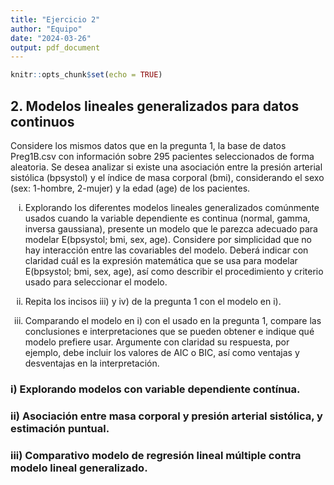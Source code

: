 ```yaml
---
title: "Ejercicio 2"
author: "Equipo"
date: "2024-03-26"
output: pdf_document
---
```


```r
knitr::opts_chunk$set(echo = TRUE)
```

## 2. Modelos lineales generalizados para datos continuos

Considere los mismos datos que en la pregunta 1, la base de datos Preg1B.csv con información sobre 295 pacientes seleccionados de forma aleatoria. Se desea analizar si existe una asociación entre la presión arterial sistólica (bpsystol) y el índice de masa corporal (bmi), considerando el sexo (sex: 1-hombre, 2-mujer) y la edad (age) de los pacientes.



i. Explorando los diferentes modelos lineales generalizados comúnmente usados cuando la variable dependiente es continua (normal, gamma, inversa gaussiana), presente un modelo que le parezca adecuado para modelar E(bpsystol; bmi, sex, age). Considere por simplicidad que no hay interacción entre las covariables del modelo. Deberá indicar con claridad cuál es la expresión matemática que se usa para modelar E(bpsystol; bmi, sex, age), así como describir el procedimiento y criterio usado para seleccionar el modelo.


ii. Repita los incisos iii) y iv) de la pregunta 1 con el modelo en i).



iii. Comparando el modelo en i) con el usado en la pregunta 1, compare las conclusiones e interpretaciones que se pueden obtener e indique qué modelo prefiere usar. Argumente con claridad su respuesta, por ejemplo, debe incluir los valores de AIC o BIC, así como ventajas y desventajas en la interpretación.


### i) Explorando modelos con variable dependiente contínua. 

### ii) Asociación entre masa corporal y presión arterial sistólica, y estimación puntual. 

### iii) Comparativo modelo de regresión lineal múltiple contra modelo lineal generalizado. 



